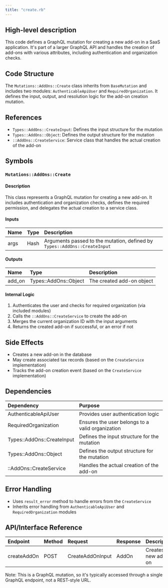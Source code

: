 ```yaml
---
title: "create.rb"
---
```


## High-level description
This code defines a GraphQL mutation for creating a new add-on in a SaaS application. It's part of a larger GraphQL API and handles the creation of add-ons with various attributes, including authentication and organization checks.

## Code Structure
The `Mutations::AddOns::Create` class inherits from `BaseMutation` and includes two modules: `AuthenticableApiUser` and `RequiredOrganization`. It defines the input, output, and resolution logic for the add-on creation mutation.

## References
- `Types::AddOns::CreateInput`: Defines the input structure for the mutation
- `Types::AddOns::Object`: Defines the output structure for the mutation
- `::AddOns::CreateService`: Service class that handles the actual creation of the add-on

## Symbols

### `Mutations::AddOns::Create`
#### Description
This class represents a GraphQL mutation for creating a new add-on. It includes authentication and organization checks, defines the required permission, and delegates the actual creation to a service class.

#### Inputs
| Name | Type | Description |
|:-----|:-----|:------------|
| args | Hash | Arguments passed to the mutation, defined by `Types::AddOns::CreateInput` |

#### Outputs
| Name | Type | Description |
|:-----|:-----|:------------|
| add_on | Types::AddOns::Object | The created add-on object |

#### Internal Logic
1. Authenticates the user and checks for required organization (via included modules)
2. Calls the `::AddOns::CreateService` to create the add-on
3. Merges the current organization ID with the input arguments
4. Returns the created add-on if successful, or an error if not

## Side Effects
- Creates a new add-on in the database
- May create associated tax records (based on the `CreateService` implementation)
- Tracks the add-on creation event (based on the `CreateService` implementation)

## Dependencies
| Dependency | Purpose |
|:-----------|:--------|
| AuthenticableApiUser | Provides user authentication logic |
| RequiredOrganization | Ensures the user belongs to a valid organization |
| Types::AddOns::CreateInput | Defines the input structure for the mutation |
| Types::AddOns::Object | Defines the output structure for the mutation |
| ::AddOns::CreateService | Handles the actual creation of the add-on |

## Error Handling
- Uses `result_error` method to handle errors from the `CreateService`
- Inherits error handling from `AuthenticableApiUser` and `RequiredOrganization` modules

## API/Interface Reference
| Endpoint | Method | Request | Response | Description |
|:---------|:-------|:--------|:---------|:------------|
| createAddOn | POST | CreateAddOnInput | AddOn | Creates a new add-on |

Note: This is a GraphQL mutation, so it's typically accessed through a single GraphQL endpoint, not a REST-style URL.